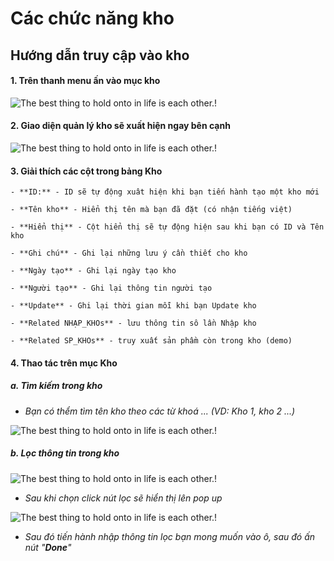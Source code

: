 # Các chức năng kho

## Hướng dẫn truy cập vào kho

#### 1. Trên thanh menu ấn vào mục kho

![The best thing to hold onto in life is each other.!](https://raw.githubusercontent.com/tuan2099/Images/main/Screenshot_1.png)

#### 2. Giao diện quản lý kho sẽ xuất hiện ngay bên cạnh

![The best thing to hold onto in life is each other.!](https://raw.githubusercontent.com/tuan2099/Images/main/Screenshot_17.png)

#### 3. Giải thích các cột trong bảng Kho

    - **ID:** - ID sẽ tự động xuât hiện khi bạn tiến hành tạo một kho mới

    - **Tên kho** - Hiển thị tên mà bạn đã đặt (có nhận tiếng việt)

    - **Hiển thị** - Cột hiển thị sẽ tự động hiện sau khi bạn có ID và Tên kho

    - **Ghi chú** - Ghi lại những lưu ý cần thiết cho kho

    - **Ngày tạo** - Ghi lại ngày tạo kho

    - **Người tạo** - Ghi lại thông tin người tạo

    - **Update** - Ghi lại thời gian mỗi khi bạn Update kho

    - **Related NHẠP_KHOs** - lưu thông tin sô lần Nhập kho

    - **Related SP_KHOs** - truy xuất sản phầm còn trong kho (demo)

#### 4. Thao tác trên mục Kho

##### a. Tìm kiếm trong kho

- _Bạn có thểm tìm tên kho theo các từ khoá ... (VD: Kho 1, kho 2 ...)_

![The best thing to hold onto in life is each other.!](https://raw.githubusercontent.com/tuan2099/Images/main/Screenshot_2.png)

##### b. Lọc thông tin trong kho

![The best thing to hold onto in life is each other.!](https://raw.githubusercontent.com/tuan2099/Images/main/Screenshot_3.png)

- _Sau khi chọn click nút lọc sẽ hiển thị lên pop up_

![The best thing to hold onto in life is each other.!](https://raw.githubusercontent.com/tuan2099/Images/main/Screenshot_4.png)

- _Sau đó tiến hành nhập thông tin lọc bạn mong muốn vào ô, sau đó ấn nút "**Done**"_
